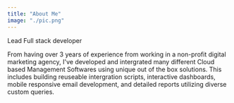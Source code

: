 ```yaml
---
title: "About Me"
image: "./pic.png"
---
```



Lead Full stack developer

From having over 3 years of experience from working in a non-profit digital marketing agency, I've developed and intergrated many different Cloud based Management Softwares using unique out of the box solutions. This includes building reuseable intergration scripts, interactive dashboards, mobile responsive email development, and detailed reports utilizing diverse custom queries.
